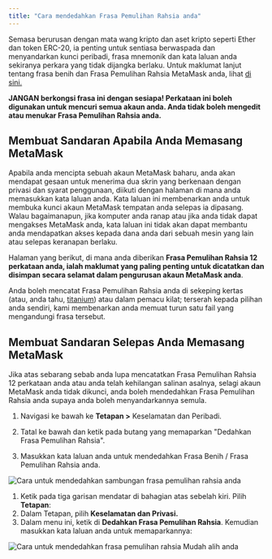 ```yaml
---
title: "Cara mendedahkan Frasa Pemulihan Rahsia anda"
---
```



Semasa berurusan dengan mata wang kripto dan aset kripto seperti Ether dan token ERC-20, ia penting untuk sentiasa berwaspada dan menyandarkan kunci peribadi, frasa mnemonik dan kata laluan anda sekiranya perkara yang tidak dijangka berlaku. Untuk maklumat lanjut tentang frasa benih dan Frasa Pemulihan Rahsia MetaMask anda, lihat [di sini.](/getting-started/user-guide-secret-recovery-phrase-password-and-private-keys)

**JANGAN berkongsi frasa ini dengan sesiapa! Perkataan ini boleh digunakan untuk mencuri semua akaun anda. Anda tidak boleh mengedit atau menukar Frasa Pemulihan Rahsia anda.**

## Membuat Sandaran Apabila Anda Memasang MetaMask

Apabila anda mencipta sebuah akaun MetaMask baharu, anda akan mendapat gesaan untuk menerima dua skrin yang berkenaan dengan privasi dan syarat penggunaan, diikuti dengan halaman di mana anda memasukkan kata laluan anda. Kata laluan ini membenarkan anda untuk membuka kunci akaun MetaMask tempatan anda selepas ia dipasang. Walau bagaimanapun, jika komputer anda ranap atau jika anda tidak dapat mengakses MetaMask anda, kata laluan ini tidak akan dapat membantu anda mendapatkan akses kepada dana anda dari sebuah mesin yang lain atau selepas keranapan berlaku.

Halaman yang berikut, di mana anda diberikan **Frasa Pemulihan Rahsia 12 perkataan anda, ialah maklumat yang paling penting untuk dicatatkan dan disimpan secara selamat dalam pengurusan akaun MetaMask anda**.

Anda boleh mencatat Frasa Pemulihan Rahsia anda di sekeping kertas (atau, anda tahu, [titanium](https://www.toughgadget.com/bitcoin-crypto-metal-recovery-seed-wallets/)) atau dalam pemacu kilat; terserah kepada pilihan anda sendiri, kami membenarkan anda memuat turun satu fail yang mengandungi frasa tersebut.

## Membuat Sandaran Selepas Anda Memasang MetaMask

Jika atas sebarang sebab anda lupa mencatatkan Frasa Pemulihan Rahsia 12 perkataan anda atau anda telah kehilangan salinan asalnya, selagi akaun MetaMask anda tidak dikunci, anda boleh mendedahkan Frasa Pemulihan Rahsia anda supaya anda boleh menyandarkannya semula.

<Tabs>

<TabItem value="Sambungan" label="Sambungan">

1. Navigasi ke bawah ke **Tetapan >** Keselamatan dan Peribadi.

2. Tatal ke bawah dan ketik pada butang yang memaparkan "Dedahkan Frasa Pemulihan Rahsia".

3. Masukkan kata laluan anda untuk mendedahkan Frasa Benih / Frasa Pemulihan Rahsia anda.

<div class="center-container">
  <div class="img-medium">
    <img
      src={
        require("../../../../../img/i18n/legacy/How_to_reveal_your_secret_recovery_phrase_extension.gif")
          .default
      }
      alt="Cara untuk mendedahkan sambungan frasa pemulihan rahsia anda"
    />
  </div>
</div>

</TabItem>

<TabItem value="Mudah Alih" label="Mudah Alih">

1. Ketik pada tiga garisan mendatar di bahagian atas sebelah kiri. Pilih **Tetapan**:
2. Dalam Tetapan, pilih **Keselamatan dan Privasi.**
3. Dalam menu ini, ketik di **Dedahkan Frasa Pemulihan Rahsia**. Kemudian masukkan kata laluan anda untuk memaparkannya:

<div class="center-container">
  <div class="img-medium">
    <img
      src={
        require("../../../../../img/i18n/legacy/How_to_reveal_your_secret_recovery_phrase_Mobile.gif")
          .default
      }
      alt="Cara untuk mendedahkan frasa pemulihan rahsia Mudah alih anda"
    />
  </div>
</div>

</TabItem>

</Tabs>
